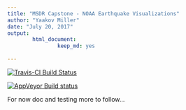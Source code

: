 ---
title: "MSDR Capstone - NOAA Earthquake Visualizations"
author: "Yaakov Miller"
date: "July 20, 2017"
output: 
        html_document:
                keep_md: yes
                        
---

[![Travis-CI Build Status](https://travis-ci.org/ykv001/ykvdpcap.svg?branch=master)](https://travis-ci.org/ykv001/ykvdpcap)


[![AppVeyor Build status](https://ci.appveyor.com/api/projects/status/4e2o517rh8ymnt9k/branch/master?svg=true)](https://ci.appveyor.com/project/ykv001/ykvdpcap/branch/master)

For now doc and testing more to follow...
